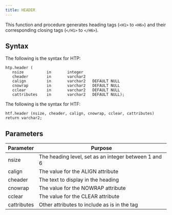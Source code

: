 ```yaml
---
title: HEADER
---
```


This function and procedure generates heading tags (`<H1>` to `<H6>`) and their corresponding closing tags (`</H1>` to `</H6>`).

## Syntax

The following is the syntax for HTP:

```
htp.header (
   nsize          in       integer
   cheader        in       varchar2
   calign         in       varchar2   DEFAULT NULL
   cnowrap        in       varchar2   DEFAULT NULL
   cclear         in       varchar2   DEFAULT NULL
   cattributes    in       varchar2   DEFAULT NULL);
```

The following is the syntax for HTF:

```
htf.header (nsize, cheader, calign, cnowrap, cclear, cattributes) return varchar2;
```

## Parameters

| Parameter | Purpose  |
| --------- | -------- |
| nsize | The heading level, set as an integer between 1 and 6 |
| calign | The value for the ALIGN attribute |
| cheader | The text to display in the heading |
| cnowrap | The value for the NOWRAP attribute |
| cclear | The value for the CLEAR attribute |
| cattributes | Other attributes to include as is in the tag |
